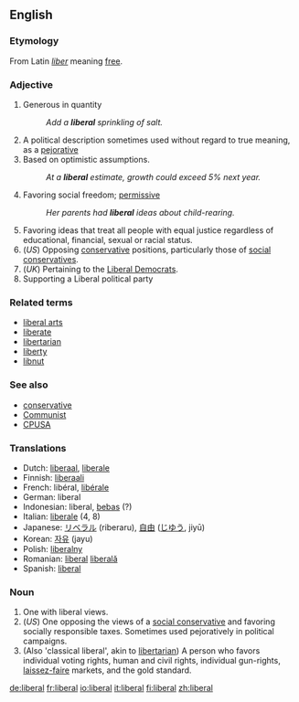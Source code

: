 {{see|Liberal}}
==English==

===Etymology===
From Latin ''[[liber]]'' meaning [[free]].

===Adjective===
{{en-adj}}

# Generous in quantity
#: ''Add a '''liberal''' sprinkling of salt.''
# A political description sometimes used without regard to true meaning, as a [[pejorative]]
# Based on optimistic assumptions.
#: ''At a '''liberal''' estimate, growth could exceed 5% next year.''
# Favoring social freedom; [[permissive]]
#: ''Her parents had '''liberal''' ideas about child-rearing.''
# Favoring ideas that treat all people with equal justice regardless of educational, financial, sexual or racial status. 
# (''US'') Opposing [[conservative]] positions, particularly those of [[social conservative]]s.
# (''UK'') Pertaining to the [[Liberal Democrat]]s.
# Supporting a Liberal political party

===Related terms===
*[[liberal arts]]
*[[liberate]]
*[[libertarian]]
*[[liberty]]
*[[libnut]]

===See also===
*[[conservative]]
*[[Communist]]
*[[CPUSA]]

===Translations===
*Dutch: [[liberaal]], [[liberale]]
*Finnish: [[liberaali]]
*French: libéral, [[libérale]]
*German: liberal
*Indonesian: liberal, [[bebas]] (?)
*Italian: [[liberale]] (4, 8)
*Japanese: [[リベラル]] (riberaru), [[自由]] ([[じゆう]], jiyū)
*Korean: [[자유]] (jayu)
*Polish: [[liberalny]]
*Romanian: [[liberal]] {{m}} [[liberală]] {{f}}
*Spanish: [[liberal#Spanish|liberal]]

===Noun===
{{en-noun}}

# One with liberal views.
# (''US'') One opposing the views of a [[social conservative]] and favoring socially responsible taxes.  Sometimes used pejoratively in political campaigns.
# (Also 'classical liberal', akin to [[libertarian]]) A person who favors individual voting rights, human and civil rights, individual gun-rights, [[laissez-faire]] markets, and the gold standard.

[[de:liberal]]
[[fr:liberal]]
[[io:liberal]]
[[it:liberal]]
[[fi:liberal]]
[[zh:liberal]]